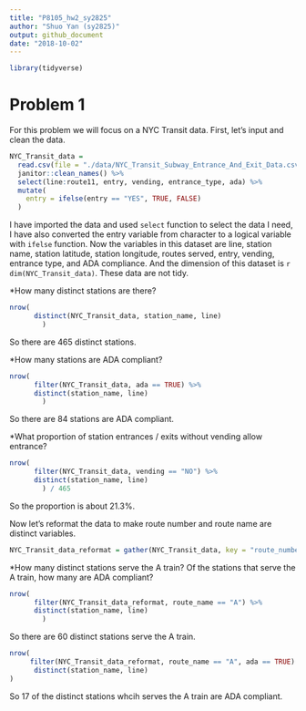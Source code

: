 ```yaml
---
title: "P8105_hw2_sy2825"
author: "Shuo Yan (sy2825)"
output: github_document
date: "2018-10-02"
---
```



```r
library(tidyverse)
```
# Problem 1
For this problem we will focus on a NYC Transit data. First, let's input and clean the data.

```r
NYC_Transit_data = 
  read.csv(file = "./data/NYC_Transit_Subway_Entrance_And_Exit_Data.csv") %>%
  janitor::clean_names() %>%
  select(line:route11, entry, vending, entrance_type, ada) %>%
  mutate(
    entry = ifelse(entry == "YES", TRUE, FALSE)
  )

```
I have imported the data and used `select` function to select the data I need, I have also converted the entry variable from character to a logical variable with `ifelse` function. Now the variables in this dataset are line, station name, station latitude, station longitude, routes served, entry, vending, entrance type, and ADA compliance. And the dimension of this dataset is `r dim(NYC_Transit_data)`. These data are not tidy.

*How many distinct stations are there?

```r
nrow(
      distinct(NYC_Transit_data, station_name, line)
        )
```
So there are 465 distinct stations.




*How many stations are ADA compliant?

```r
nrow(
      filter(NYC_Transit_data, ada == TRUE) %>%
      distinct(station_name, line)
        )
```
So there are 84 stations are ADA compliant.

*What proportion of station entrances / exits without vending allow entrance?


```r
nrow(
      filter(NYC_Transit_data, vending == "NO") %>%
      distinct(station_name, line)
        ) / 465 
```
So the proportion is about 21.3%.       

Now let's reformat the data to make route number and route name are distinct variables.

```r
NYC_Transit_data_reformat = gather(NYC_Transit_data, key = "route_number", value = "route_name", route1:route11)
```
*How many distinct stations serve the A train? Of the stations that serve the A train, how many are ADA compliant?

```r
nrow(
      filter(NYC_Transit_data_reformat, route_name == "A") %>%
      distinct(station_name, line)
        )
```
So there are 60 distinct stations serve the A train.

```r
nrow(
     filter(NYC_Transit_data_reformat, route_name == "A", ada == TRUE) %>%
      distinct(station_name, line)
)

```
So 17 of the distinct stations whcih serves the A train are ADA compliant.

